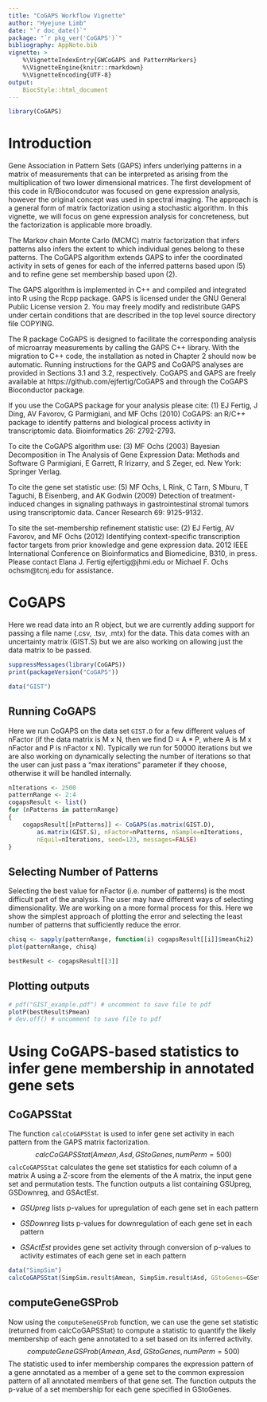 ```yaml
---
title: "CoGAPS Workflow Vignette"
author: "Hyejune Limb"
date: "`r doc_date()`"
package: "`r pkg_ver('CoGAPS')`"
bibliography: AppNote.bib
vignette: >
    %\VignetteIndexEntry{GWCoGAPS and PatternMarkers}
    %\VignetteEngine{knitr::rmarkdown}
    %\VignetteEncoding{UTF-8}
output: 
    BiocStyle::html_document
---
```


```r
library(CoGAPS)
```

# Introduction

Gene Association in Pattern Sets (GAPS) infers underlying patterns in a matrix of measurements that can
be interpreted as arising from the multiplication of two lower dimensional matrices. The first development of
this code in R/Biocondcutor was focused on gene expression analysis, however the original concept was used
in spectral imaging. The approach is a general form of matrix factorization using a stochastic algorithm. In
this vignette, we will focus on gene expression analysis for concreteness, but the factorization is applicable
more broadly.

  The Markov chain Monte Carlo (MCMC) matrix factorization that infers patterns also infers the extent
to which individual genes belong to these patterns. The CoGAPS algorithm extends GAPS to infer the
coordinated activity in sets of genes for each of the inferred patterns based upon (5) and to refine gene set
membership based upon (2).

  The GAPS algorithm is implemented in C++ and compiled and integrated into R using the Rcpp package.
GAPS is licensed under the GNU General Public License version 2. You may freely modify and redistribute
GAPS under certain conditions that are described in the top level source directory file COPYING.

  The R package CoGAPS is designed to facilitate the corresponding analysis of microarray measurements
by calling the GAPS C++ library. With the migration to C++ code, the installation as noted in Chapter 2
should now be automatic. Running instructions for the GAPS and CoGAPS analyses are provided in Sections
3.1 and 3.2, respectively. CoGAPS and GAPS are freely available at https://github.com/ejfertig/CoGAPS
and through the CoGAPS Bioconductor package.

  If you use the CoGAPS package for your analysis please cite: (1) EJ Fertig, J Ding, AV Favorov, G
Parmigiani, and MF Ochs (2010) CoGAPS: an R/C++ package to identify patterns and biological process
activity in transcriptomic data. Bioinformatics 26: 2792-2793.

  To cite the CoGAPS algorithm use: (3) MF Ochs (2003) Bayesian Decomposition in The Analysis of
Gene Expression Data: Methods and Software G Parmigiani, E Garrett, R Irizarry, and S Zeger, ed. New
York: Springer Verlag.

  To cite the gene set statistic use: (5) MF Ochs, L Rink, C Tarn, S Mburu, T Taguchi, B Eisenberg, and
AK Godwin (2009) Detection of treatment-induced changes in signaling pathways in gastrointestinal stromal
tumors using transcriptomic data. Cancer Research 69: 9125-9132.

  To site the set-membership refinement statistic use: (2) EJ Fertig, AV Favorov, and MF Ochs (2012)
Identifying context-specific transcription factor targets from prior knowledge and gene expression data. 2012
IEEE International Conference on Bioinformatics and Biomedicine, B310, in press.
Please contact Elana J. Fertig ejfertig@jhmi.edu or Michael F. Ochs ochsm@tcnj.edu for assistance.

# CoGAPS
Here we read data into an R object, but we are currently adding support for passing a file name (.csv, .tsv, .mtx) for the data. This data comes with an uncertainty matrix (GIST.S) but we are also working on allowing just the data matrix to be passed.
```r
suppressMessages(library(CoGAPS))
print(packageVersion("CoGAPS"))
```

```r
data("GIST")
```

## Running CoGAPS
Here we run CoGAPS on the data set `GIST.D` for a few different values of nFactor (if the data matrix is M x N, then we find D = A * P, where A is M x nFactor and P is nFactor x N). Typically we run for 50000 iterations but we are also working on dynamically selecting the number of iterations so that the user can just pass a “max iterations” parameter if they choose, otherwise it will be handled internally.

```r
nIterations <- 2500
patternRange <- 2:4
cogapsResult <- list()
for (nPatterns in patternRange)
{
    cogapsResult[[nPatterns]] <- CoGAPS(as.matrix(GIST.D),
        as.matrix(GIST.S), nFactor=nPatterns, nSample=nIterations,
        nEquil=nIterations, seed=123, messages=FALSE)
}
```

## Selecting Number of Patterns
Selecting the best value for nFactor (i.e. number of patterns) is the most difficult part of the analysis. The user may have different ways of selecting dimensionality. We are working on a more formal process for this. Here we show the simplest approach of plotting the error and selecting the least number of patterns that sufficiently reduce the error.

```r
chisq <- sapply(patternRange, function(i) cogapsResult[[i]]$meanChi2)
plot(patternRange, chisq)
```

```r
bestResult <- cogapsResult[[3]]
```

## Plotting outputs
```r
# pdf("GIST_example.pdf") # uncomment to save file to pdf
plotP(bestResult$Pmean)
# dev.off() # uncomment to save file to pdf
```


# Using CoGAPS-based statistics to infer gene membership in annotated gene sets

## CoGAPSStat
The function `calcCoGAPSStat` is used to infer gene set activity in each pattern from the GAPS matrix factorization.
$$ calcCoGAPSStat(Amean, Asd, GStoGenes, numPerm=500) $$
`calcCoGAPSStat` calculates the gene set statistics for each column of a matrix A using a Z-score from the elements of the A matrix, the input gene set and permutation tests. The function outputs a list containing GSUpreg, GSDownreg, and GSActEst. 

* *GSUpreg* lists p-values for upregulation of each gene set in each pattern

* *GSDownreg* lists p-values for downregulation of each gene set in each pattern

* *GSActEst* provides gene set activity through conversion of p-values to activity estimates of each gene set in each pattern

```r
data("SimpSim")
calcCoGAPSStat(SimpSim.result$Amean, SimpSim.result$Asd, GStoGenes=GSets, numPerm=500)
```

## computeGeneGSProb
Now using the `computeGeneGSProb` function, we can use the gene set statistic (returned from calcCoGAPSStat) to compute a statistic to quantify the likely membership of each gene annotated to a set based on its inferred activity. 
$$ computeGeneGSProb(Amean, Asd, GStoGenes, numPerm=500) $$
The statistic used to infer membership compares the expression pattern of a gene annotated as a member of a gene set to the common expression pattern of all annotated members of that gene set. The function outputs the p-value of a set membership for each gene specified in GStoGenes. 
